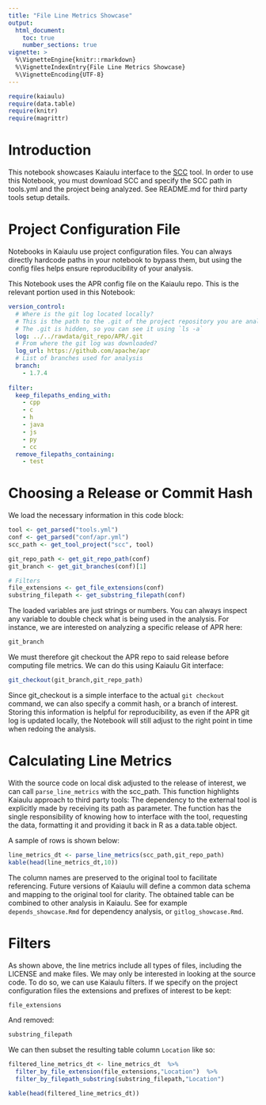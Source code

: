 ```yaml
---
title: "File Line Metrics Showcase"
output: 
  html_document:
    toc: true
    number_sections: true
vignette: >
  %\VignetteEngine{knitr::rmarkdown}
  %\VignetteIndexEntry{File Line Metrics Showcase}
  %\VignetteEncoding{UTF-8}
---
```


```r
require(kaiaulu)
require(data.table)
require(knitr)
require(magrittr)
```

# Introduction 

This notebook showcases Kaiaulu interface to the [SCC](https://github.com/boyter/scc) tool. In order to use this Notebook, you must download SCC and specify the SCC path in tools.yml and the project being analyzed. See README.md for third party tools setup details.

# Project Configuration File

Notebooks in Kaiaulu use project configuration files. You can always directly hardcode paths in your notebook to bypass them, but using the config files helps ensure reproducibility of your analysis. 

This Notebook uses the APR config file on the Kaiaulu repo. This is the relevant portion used in this Notebook:

```yml
version_control:
  # Where is the git log located locally?
  # This is the path to the .git of the project repository you are analyzing.
  # The .git is hidden, so you can see it using `ls -a`
  log: ../../rawdata/git_repo/APR/.git
  # From where the git log was downloaded?
  log_url: https://github.com/apache/apr
  # List of branches used for analysis
  branch:
    - 1.7.4
    
filter:
  keep_filepaths_ending_with:
    - cpp
    - c
    - h
    - java
    - js
    - py
    - cc
  remove_filepaths_containing:
    - test
```

# Choosing a Release or Commit Hash

We load the necessary information in this code block: 

```r
tool <- get_parsed("tools.yml")
conf <- get_parsed("conf/apr.yml")
scc_path <- get_tool_project("scc", tool)

git_repo_path <- get_git_repo_path(conf)
git_branch <- get_git_branches(conf)[1]

# Filters
file_extensions <- get_file_extensions(conf)
substring_filepath <- get_substring_filepath(conf)
```

The loaded variables are just strings or numbers. You can always inspect any variable to double check what is being used in the analysis. For instance, we are interested on analyzing a specific release of APR here:

```r
git_branch
```

We must therefore git checkout the APR repo to said release before computing file metrics. We can do this using Kaiaulu Git interface:

```r
git_checkout(git_branch,git_repo_path)
```

Since git_checkout is a simple interface to the actual `git checkout` command, we can also specify a commit hash, or a branch of interest. Storing this information is helpful for reproducibility, as even if the APR git log is updated locally, the Notebook will still adjust to the right point in time when redoing the analysis.

# Calculating Line Metrics

With the source code on local disk adjusted to the release of interest, we can call `parse_line_metrics` with the scc_path. This function highlights Kaiaulu approach to third party tools: The dependency to the external tool is explicitly made by receiving its path as parameter. The function has the single responsibility of knowing how to interface with the tool, requesting the data, formatting it and providing it back in R as a data.table object. 

A sample of rows is shown below: 

```r
line_metrics_dt <- parse_line_metrics(scc_path,git_repo_path)
kable(head(line_metrics_dt,10))
```

The column names are preserved to the original tool to facilitate referencing. Future versions of Kaiaulu will define a common data schema and mapping to the original tool for clarity. The obtained table can be combined to other analysis in Kaiaulu. See for example `depends_showcase.Rmd` for dependency analysis, or `gitlog_showcase.Rmd`.  

# Filters

As shown above, the line metrics include all types of files, including the LICENSE and make files. We may only be interested in looking at the source code. To do so, we can use Kaiaulu filters. If we specify on the project configuration files the extensions and prefixes of interest to be kept:

```r
file_extensions
```

And removed:

```r
substring_filepath
```

We can then subset the resulting table column `Location` like so:

```r
filtered_line_metrics_dt <- line_metrics_dt  %>%
  filter_by_file_extension(file_extensions,"Location")  %>% 
  filter_by_filepath_substring(substring_filepath,"Location")

kable(head(filtered_line_metrics_dt))
```

